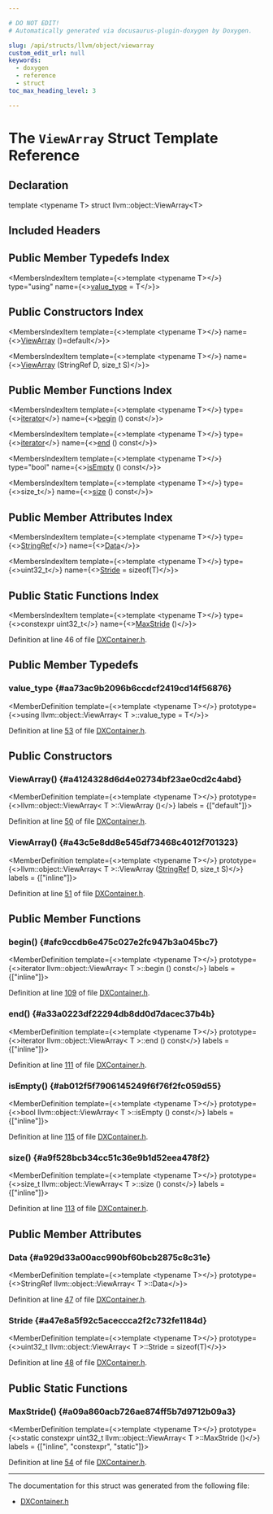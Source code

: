 ```yaml
---

# DO NOT EDIT!
# Automatically generated via docusaurus-plugin-doxygen by Doxygen.

slug: /api/structs/llvm/object/viewarray
custom_edit_url: null
keywords:
  - doxygen
  - reference
  - struct
toc_max_heading_level: 3

---
```





# The `ViewArray` Struct Template Reference

<DoxygenPage pluginConfig={pluginConfig}>



## Declaration

<CodeBlock>template &lt;typename T&gt;
struct llvm::object::ViewArray&lt;T&gt;</CodeBlock>

## Included Headers

<IncludesList>
<IncludesListItem
  filePath="llvm/Object/DXContainer.h"
  permalink="/docs/api/files/include/include/llvm/include/llvm/object/dxcontainer-h"
  isLocal="true" />
</IncludesList>

## Public Member Typedefs Index

<MembersIndex>

<MembersIndexItem
  template={<>template &lt;typename T&gt;</>}
  type="using"
  name={<><a href="#aa73ac9b2096b6ccdcf2419cd14f56876">value&#95;type</a> = T</>}>
</MembersIndexItem>

</MembersIndex>

## Public Constructors Index

<MembersIndex>

<MembersIndexItem
  template={<>template &lt;typename T&gt;</>}
  name={<><a href="#a4124328d6d4e02734bf23ae0cd2c4abd">ViewArray</a> ()=default</>}>
</MembersIndexItem>

<MembersIndexItem
  template={<>template &lt;typename T&gt;</>}
  name={<><a href="#a43c5e8dd8e545df73468c4012f701323">ViewArray</a> (StringRef D, size&#95;t S)</>}>
</MembersIndexItem>

</MembersIndex>

## Public Member Functions Index

<MembersIndex>

<MembersIndexItem
  template={<>template &lt;typename T&gt;</>}
  type={<><a href="/docs/api/structs/llvm/object/viewarray/iterator">iterator</a></>}
  name={<><a href="#afc9ccdb6e475c027e2fc947b3a045bc7">begin</a> () const</>}>
</MembersIndexItem>

<MembersIndexItem
  template={<>template &lt;typename T&gt;</>}
  type={<><a href="/docs/api/structs/llvm/object/viewarray/iterator">iterator</a></>}
  name={<><a href="#a33a0223df22294db8dd0d7dacec37b4b">end</a> () const</>}>
</MembersIndexItem>

<MembersIndexItem
  template={<>template &lt;typename T&gt;</>}
  type="bool"
  name={<><a href="#ab012f5f7906145249f6f76f2fc059d55">isEmpty</a> () const</>}>
</MembersIndexItem>

<MembersIndexItem
  template={<>template &lt;typename T&gt;</>}
  type={<>size&#95;t</>}
  name={<><a href="#a9f528bcb34cc51c36e9b1d52eea478f2">size</a> () const</>}>
</MembersIndexItem>

</MembersIndex>

## Public Member Attributes Index

<MembersIndex>

<MembersIndexItem
  template={<>template &lt;typename T&gt;</>}
  type={<><a href="/docs/api/classes/llvm/stringref">StringRef</a></>}
  name={<><a href="#a929d33a00acc990bf60bcb2875c8c31e">Data</a></>}>
</MembersIndexItem>

<MembersIndexItem
  template={<>template &lt;typename T&gt;</>}
  type={<>uint32&#95;t</>}
  name={<><a href="#a47e8a5f92c5aceccca2f2c732fe1184d">Stride</a> = sizeof(T)</>}>
</MembersIndexItem>

</MembersIndex>

## Public Static Functions Index

<MembersIndex>

<MembersIndexItem
  template={<>template &lt;typename T&gt;</>}
  type={<>constexpr uint32&#95;t</>}
  name={<><a href="#a09a860acb726ae874ff5b7d9712b09a3">MaxStride</a> ()</>}>
</MembersIndexItem>

</MembersIndex>


Definition at line 46 of file <a href="/docs/api/files/include/include/llvm/include/llvm/object/dxcontainer-h">DXContainer.h</a>.

<SectionDefinition>

## Public Member Typedefs

### value&#95;type {#aa73ac9b2096b6ccdcf2419cd14f56876}

<MemberDefinition
  template={<>template &lt;typename T&gt;</>}
  prototype={<>using llvm::object::ViewArray&lt; T &gt;::value&#95;type =  T</>}>

Definition at line <a href="/docs/api/files/include/include/llvm/include/llvm/object/dxcontainer-h/#l00053">53</a> of file <a href="/docs/api/files/include/include/llvm/include/llvm/object/dxcontainer-h">DXContainer.h</a>.
</MemberDefinition>

</SectionDefinition>

<SectionDefinition>

## Public Constructors

### ViewArray() {#a4124328d6d4e02734bf23ae0cd2c4abd}

<MemberDefinition
  template={<>template &lt;typename T&gt;</>}
  prototype={<>llvm::object::ViewArray&lt; T &gt;::ViewArray ()</>}
  labels = {["default"]}>

Definition at line <a href="/docs/api/files/include/include/llvm/include/llvm/object/dxcontainer-h/#l00050">50</a> of file <a href="/docs/api/files/include/include/llvm/include/llvm/object/dxcontainer-h">DXContainer.h</a>.
</MemberDefinition>

### ViewArray() {#a43c5e8dd8e545df73468c4012f701323}

<MemberDefinition
  template={<>template &lt;typename T&gt;</>}
  prototype={<>llvm::object::ViewArray&lt; T &gt;::ViewArray (<a href="/docs/api/classes/llvm/stringref">StringRef</a> D, size&#95;t S)</>}
  labels = {["inline"]}>

Definition at line <a href="/docs/api/files/include/include/llvm/include/llvm/object/dxcontainer-h/#l00051">51</a> of file <a href="/docs/api/files/include/include/llvm/include/llvm/object/dxcontainer-h">DXContainer.h</a>.
</MemberDefinition>

</SectionDefinition>

<SectionDefinition>

## Public Member Functions

### begin() {#afc9ccdb6e475c027e2fc947b3a045bc7}

<MemberDefinition
  template={<>template &lt;typename T&gt;</>}
  prototype={<>iterator llvm::object::ViewArray&lt; T &gt;::begin () const</>}
  labels = {["inline"]}>

Definition at line <a href="/docs/api/files/include/include/llvm/include/llvm/object/dxcontainer-h/#l00109">109</a> of file <a href="/docs/api/files/include/include/llvm/include/llvm/object/dxcontainer-h">DXContainer.h</a>.
</MemberDefinition>

### end() {#a33a0223df22294db8dd0d7dacec37b4b}

<MemberDefinition
  template={<>template &lt;typename T&gt;</>}
  prototype={<>iterator llvm::object::ViewArray&lt; T &gt;::end () const</>}
  labels = {["inline"]}>

Definition at line <a href="/docs/api/files/include/include/llvm/include/llvm/object/dxcontainer-h/#l00111">111</a> of file <a href="/docs/api/files/include/include/llvm/include/llvm/object/dxcontainer-h">DXContainer.h</a>.
</MemberDefinition>

### isEmpty() {#ab012f5f7906145249f6f76f2fc059d55}

<MemberDefinition
  template={<>template &lt;typename T&gt;</>}
  prototype={<>bool llvm::object::ViewArray&lt; T &gt;::isEmpty () const</>}
  labels = {["inline"]}>

Definition at line <a href="/docs/api/files/include/include/llvm/include/llvm/object/dxcontainer-h/#l00115">115</a> of file <a href="/docs/api/files/include/include/llvm/include/llvm/object/dxcontainer-h">DXContainer.h</a>.
</MemberDefinition>

### size() {#a9f528bcb34cc51c36e9b1d52eea478f2}

<MemberDefinition
  template={<>template &lt;typename T&gt;</>}
  prototype={<>size&#95;t llvm::object::ViewArray&lt; T &gt;::size () const</>}
  labels = {["inline"]}>

Definition at line <a href="/docs/api/files/include/include/llvm/include/llvm/object/dxcontainer-h/#l00113">113</a> of file <a href="/docs/api/files/include/include/llvm/include/llvm/object/dxcontainer-h">DXContainer.h</a>.
</MemberDefinition>

</SectionDefinition>

<SectionDefinition>

## Public Member Attributes

### Data {#a929d33a00acc990bf60bcb2875c8c31e}

<MemberDefinition
  template={<>template &lt;typename T&gt;</>}
  prototype={<>StringRef llvm::object::ViewArray&lt; T &gt;::Data</>}>

Definition at line <a href="/docs/api/files/include/include/llvm/include/llvm/object/dxcontainer-h/#l00047">47</a> of file <a href="/docs/api/files/include/include/llvm/include/llvm/object/dxcontainer-h">DXContainer.h</a>.
</MemberDefinition>

### Stride {#a47e8a5f92c5aceccca2f2c732fe1184d}

<MemberDefinition
  template={<>template &lt;typename T&gt;</>}
  prototype={<>uint32&#95;t llvm::object::ViewArray&lt; T &gt;::Stride = sizeof(T)</>}>

Definition at line <a href="/docs/api/files/include/include/llvm/include/llvm/object/dxcontainer-h/#l00048">48</a> of file <a href="/docs/api/files/include/include/llvm/include/llvm/object/dxcontainer-h">DXContainer.h</a>.
</MemberDefinition>

</SectionDefinition>

<SectionDefinition>

## Public Static Functions

### MaxStride() {#a09a860acb726ae874ff5b7d9712b09a3}

<MemberDefinition
  template={<>template &lt;typename T&gt;</>}
  prototype={<>static constexpr uint32&#95;t llvm::object::ViewArray&lt; T &gt;::MaxStride ()</>}
  labels = {["inline", "constexpr", "static"]}>

Definition at line <a href="/docs/api/files/include/include/llvm/include/llvm/object/dxcontainer-h/#l00054">54</a> of file <a href="/docs/api/files/include/include/llvm/include/llvm/object/dxcontainer-h">DXContainer.h</a>.
</MemberDefinition>

</SectionDefinition>

<hr/>

The documentation for this struct was generated from the following file:

<ul>
<li><a href="/docs/api/files/include/include/llvm/include/llvm/object/dxcontainer-h">DXContainer.h</a></li>
</ul>

</DoxygenPage>
